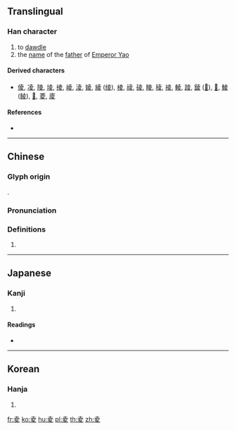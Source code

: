 {{character info/new}}
==Translingual==

===Han character===
{{Han char|rn=35|rad=夊|as=05|sn=8|four=40407|canj=GCHE|ids=⿳土八夂}}

# to [[dawdle]]
# the [[name]] of the [[father]] of [[w:Emperor Yao|Emperor Yao]]

====Derived characters====
* [[倰]], [[凌]], [[陵]], [[堎]], [[掕]], [[崚]], [[淩]], [[婈]], [[綾]] ([[绫]]), [[棱]], [[祾]], [[碐]], [[睖]], [[稜]], [[裬]], [[輘]], [[踜]], [[錂]] ([[𨱋]]), [[𩜁]], [[鯪]] ([[鲮]]), [[𡕮]], [[菱]], [[庱]]

====References====
* {{Han ref|kx=0245.050|dkj=05714|dj=0485.230|hdz=20869.010|uh=590C|ud=22796|bh=CC42|bd=52290}}

----

==Chinese==
{{zh-forms}}

===Glyph origin===
{{Han etym}}
{{Han compound|𡴆|夊|c1=p|c2=s|t2=walk|ls=psc}}.

===Pronunciation===
{{zh-pron
|m=líng
|c=ling4
|mc=y
|oc=y
|ma=
|cat=v,pn
}}

===Definitions===
{{zh-hanzi}}

# {{rfdef|lang=zh}}

----

==Japanese==

===Kanji===
{{ja-kanji|grade=|rs=夊05}}

# {{defn|lang=ja|sort=夊05}}

====Readings====
* {{ja-readings|on=[[りょう]] (ryō)|kun=[[しのぐ]] (shinogu), [[すたれる]] (sutareru)}}

----

==Korean==

===Hanja===
{{ko-hanja|hangeul=[[릉]]>[[능]]|eumhun=|rv=reung>neung|mr=rŭng>nŭng|y=lung>nung}}

# {{defn|lang=ko|sort=夊05}}

[[fr:夌]]
[[ko:夌]]
[[hu:夌]]
[[pl:夌]]
[[th:夌]]
[[zh:夌]]